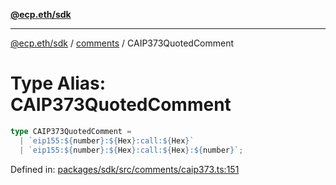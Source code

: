 [**@ecp.eth/sdk**](../../index.mdx)

***

[@ecp.eth/sdk](/sdk-reference/index.mdx) / [comments](/sdk-reference/comments/index.mdx) / CAIP373QuotedComment

# Type Alias: CAIP373QuotedComment

```ts
type CAIP373QuotedComment = 
  | `eip155:${number}:${Hex}:call:${Hex}`
  | `eip155:${number}:${Hex}:call:${Hex}:${number}`;
```

Defined in: [packages/sdk/src/comments/caip373.ts:151](https://github.com/ecp-eth/comments-monorepo/blob/main/packages/sdk/src/comments/caip373.ts#L151)
